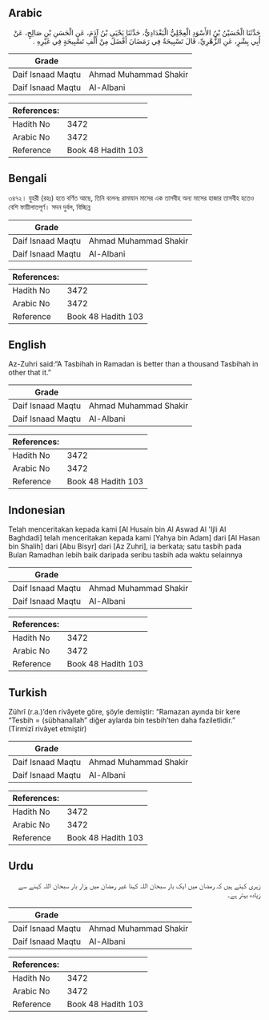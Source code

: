 ## Arabic


<div dir="rtl" lang="ar" style={{fontSize:'larger',backgroundColor:'#f8f9fa',padding:20}}>
حَدَّثَنَا الْحُسَيْنُ بْنُ الأَسْوَدِ الْعِجْلِيُّ الْبَغْدَادِيُّ، حَدَّثَنَا يَحْيَى بْنُ آدَمَ، عَنِ الْحَسَنِ بْنِ صَالِحٍ، عَنْ أَبِي بِشْرٍ، عَنِ الزُّهْرِيِّ، قَالَ تَسْبِيحَةٌ فِي رَمَضَانَ أَفْضَلُ مِنْ أَلْفِ تَسْبِيحَةٍ فِي غَيْرِهِ ‏.‏
</div>
<div style={{backgroundColor:'#f8f9fa',padding:20, marginBottom: 10}}><table> <thead> <tr> <th>Grade</th> <th></th> </tr> </thead> <tbody> <tr><td>Daif Isnaad Maqtu</td><td>Ahmad Muhammad Shakir</td></tr><tr><td>Daif Isnaad Maqtu</td><td>Al-Albani</td></tr></tbody></table><table> <thead> <tr> <th>References:</th> <th></th> </tr> </thead> <tbody><tr><td>Hadith No</td><td>3472</td></tr><tr><td>Arabic No</td><td>3472</td></tr><tr><td>Reference</td><td>Book 48 Hadith 103</td></tr></tbody></table></div>

## Bengali


<div dir="ltr" lang="bn" style={{fontSize:'larger',backgroundColor:'#f8f9fa',padding:20}}>
৩৪৭২। যুহরী (রহঃ) হতে বর্ণিত আছে, তিনি বলেনঃ রামাযান মাসের এক তাসবীহ অন্য মাসের হাজার তাসবীহ হতেও বেশি ফায়ীলাতপূর্ণ। সদন দুর্বল, বিচ্ছিন্ন
</div>
<div style={{backgroundColor:'#f8f9fa',padding:20, marginBottom: 10}}><table> <thead> <tr> <th>Grade</th> <th></th> </tr> </thead> <tbody> <tr><td>Daif Isnaad Maqtu</td><td>Ahmad Muhammad Shakir</td></tr><tr><td>Daif Isnaad Maqtu</td><td>Al-Albani</td></tr></tbody></table><table> <thead> <tr> <th>References:</th> <th></th> </tr> </thead> <tbody><tr><td>Hadith No</td><td>3472</td></tr><tr><td>Arabic No</td><td>3472</td></tr><tr><td>Reference</td><td>Book 48 Hadith 103</td></tr></tbody></table></div>

## English


<div dir="ltr" lang="en" style={{fontSize:'larger',backgroundColor:'#f8f9fa',padding:20}}>
Az-Zuhri said:“A Tasbihah in Ramadan is better than a thousand Tasbihah in other that it.”
</div>
<div style={{backgroundColor:'#f8f9fa',padding:20, marginBottom: 10}}><table> <thead> <tr> <th>Grade</th> <th></th> </tr> </thead> <tbody> <tr><td>Daif Isnaad Maqtu</td><td>Ahmad Muhammad Shakir</td></tr><tr><td>Daif Isnaad Maqtu</td><td>Al-Albani</td></tr></tbody></table><table> <thead> <tr> <th>References:</th> <th></th> </tr> </thead> <tbody><tr><td>Hadith No</td><td>3472</td></tr><tr><td>Arabic No</td><td>3472</td></tr><tr><td>Reference</td><td>Book 48 Hadith 103</td></tr></tbody></table></div>

## Indonesian


<div dir="ltr" lang="id" style={{fontSize:'larger',backgroundColor:'#f8f9fa',padding:20}}>
Telah menceritakan kepada kami [Al Husain bin Al Aswad Al 'Ijli Al Baghdadi] telah menceritakan kepada kami [Yahya bin Adam] dari [Al Hasan bin Shalih] dari [Abu Bisyr] dari [Az Zuhri], ia berkata; satu tasbih pada Bulan Ramadhan lebih baik daripada seribu tasbih ada waktu selainnya
</div>
<div style={{backgroundColor:'#f8f9fa',padding:20, marginBottom: 10}}><table> <thead> <tr> <th>Grade</th> <th></th> </tr> </thead> <tbody> <tr><td>Daif Isnaad Maqtu</td><td>Ahmad Muhammad Shakir</td></tr><tr><td>Daif Isnaad Maqtu</td><td>Al-Albani</td></tr></tbody></table><table> <thead> <tr> <th>References:</th> <th></th> </tr> </thead> <tbody><tr><td>Hadith No</td><td>3472</td></tr><tr><td>Arabic No</td><td>3472</td></tr><tr><td>Reference</td><td>Book 48 Hadith 103</td></tr></tbody></table></div>

## Turkish


<div dir="ltr" lang="tr" style={{fontSize:'larger',backgroundColor:'#f8f9fa',padding:20}}>
Zührî (r.a.)’den rivâyete göre, şöyle demiştir: “Ramazan ayında bir kere “Tesbih = (sübhanallah” diğer aylarda bin tesbih’ten daha faziletlidir.” (Tirmizî rivâyet etmiştir)
</div>
<div style={{backgroundColor:'#f8f9fa',padding:20, marginBottom: 10}}><table> <thead> <tr> <th>Grade</th> <th></th> </tr> </thead> <tbody> <tr><td>Daif Isnaad Maqtu</td><td>Ahmad Muhammad Shakir</td></tr><tr><td>Daif Isnaad Maqtu</td><td>Al-Albani</td></tr></tbody></table><table> <thead> <tr> <th>References:</th> <th></th> </tr> </thead> <tbody><tr><td>Hadith No</td><td>3472</td></tr><tr><td>Arabic No</td><td>3472</td></tr><tr><td>Reference</td><td>Book 48 Hadith 103</td></tr></tbody></table></div>

## Urdu


<div dir="rtl" lang="ur" style={{fontSize:'larger',backgroundColor:'#f8f9fa',padding:20}}>
زہری کہتے ہیں کہ رمضان میں ایک بار سبحان اللہ کہنا غیر رمضان میں ہزار بار سبحان اللہ کہنے سے زیادہ بہتر ہے۔
</div>
<div style={{backgroundColor:'#f8f9fa',padding:20, marginBottom: 10}}><table> <thead> <tr> <th>Grade</th> <th></th> </tr> </thead> <tbody> <tr><td>Daif Isnaad Maqtu</td><td>Ahmad Muhammad Shakir</td></tr><tr><td>Daif Isnaad Maqtu</td><td>Al-Albani</td></tr></tbody></table><table> <thead> <tr> <th>References:</th> <th></th> </tr> </thead> <tbody><tr><td>Hadith No</td><td>3472</td></tr><tr><td>Arabic No</td><td>3472</td></tr><tr><td>Reference</td><td>Book 48 Hadith 103</td></tr></tbody></table></div>